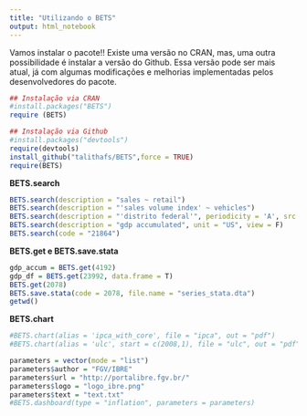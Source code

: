 ```yaml
---
title: "Utilizando o BETS"
output: html_notebook
---
```


Vamos instalar o pacote!! Existe uma versão no CRAN, mas, uma outra possibilidade é instalar a versão do Github. Essa versão pode ser mais atual, já com algumas modificações e melhorias implementadas pelos desenvolvedores do pacote.


```r

## Instalação via CRAN
#install.packages("BETS")
require (BETS)

## Instalação via Github
#install.packages("devtools")
require(devtools)
install_github("talithafs/BETS",force = TRUE)
require(BETS)
```

**BETS.search**


```r
BETS.search(description = "sales ~ retail")
BETS.search(description = "'sales volume index' ~ vehicles")
BETS.search(description = "'distrito federal'", periodicity = 'A', src = 'IBGE')
BETS.search(description = "gdp accumulated", unit = "US", view = F)
BETS.search(code = "21864")
```


**BETS.get e BETS.save.stata**

```r
gdp_accum = BETS.get(4192)
gdp_df = BETS.get(23992, data.frame = T)
BETS.get(2078)
BETS.save.stata(code = 2078, file.name = "series_stata.dta")
getwd()
```

**BETS.chart**

```r
#BETS.chart(alias = 'ipca_with_core', file = "ipca", out = "pdf")
#BETS.chart(alias = 'ulc', start = c(2008,1), file = "ulc", out = "pdf")

```



```r
parameters = vector(mode = "list")
parameters$author = "FGV/IBRE"
parameters$url = "http://portalibre.fgv.br/"
parameters$logo = "logo_ibre.png"
parameters$text = "text.txt"
#BETS.dashboard(type = "inflation", parameters = parameters)

```








